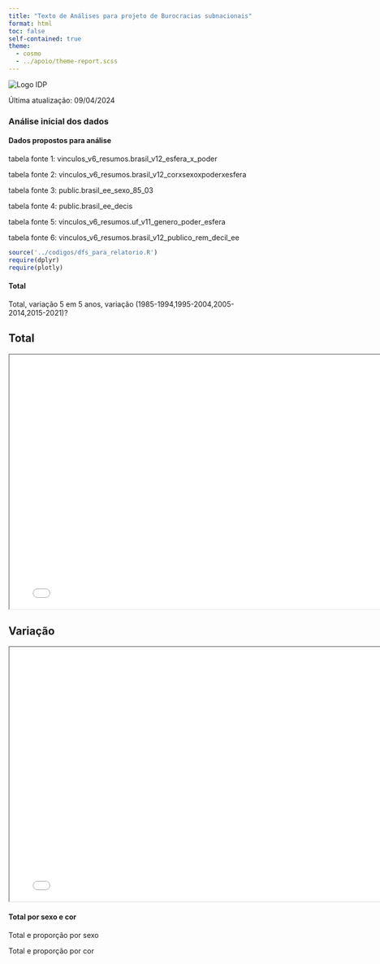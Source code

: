 ```yaml
---
title: "Texto de Análises para projeto de Burocracias subnacionais"
format: html
toc: false
self-contained: true
theme:
  - cosmo
  - ../apoio/theme-report.scss
---
```


![](../apoio/logo_idp.png "Logo IDP"){ fig-alt="Logo IDP" fig-align="left"}

Última atualização: 09/04/2024

### Análise inicial dos dados

#### Dados propostos para análise


tabela fonte 1: vinculos_v6_resumos.brasil_v12_esfera_x_poder

tabela fonte 2: vinculos_v6_resumos.brasil_v12_corxsexoxpoderxesfera

tabela fonte 3: public.brasil_ee_sexo_85_03

tabela fonte 4: public.brasil_ee_decis

tabela fonte 5: vinculos_v6_resumos.uf_v11_genero_poder_esfera

tabela fonte 6: vinculos_v6_resumos.brasil_v12_publico_rem_decil_ee


```r
source('../codigos/dfs_para_relatorio.R')
require(dplyr)
require(plotly)

```


#### Total


Total, variação 5 em 5 anos, variação (1985-1994,1995-2004,2005-2014,2015-2021)?

::: panel-tabset

## Total
```{=html}
<iframe width="780" height="500" src="../graficos/v1.html" title="Quarto Documentation"></iframe>
```

## Variação
```{=html}
<iframe width="780" height="500" src="../graficos/v2.html" title="Quarto Documentation"></iframe>
```

:::

#### Total por sexo e cor



Total e proporção por sexo

Total e proporção por cor






